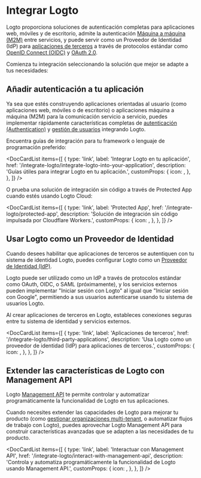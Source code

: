 
# Integrar Logto

Logto proporciona soluciones de autenticación completas para aplicaciones web, móviles y de escritorio, admite la autenticación [Máquina a máquina (M2M)](/quick-starts/m2m) entre servicios, y puede servir como un Proveedor de Identidad (IdP) para [aplicaciones de terceros](/integrate-logto/third-party-applications) a través de protocolos estándar como [OpenID Connect (OIDC)](https://auth.wiki/openid-connect) y [OAuth 2.0](https://auth.wiki/oauth-2.0).

Comienza tu integración seleccionando la solución que mejor se adapte a tus necesidades:

## Añadir autenticación a tu aplicación

Ya sea que estés construyendo aplicaciones orientadas al usuario (como aplicaciones web, móviles o de escritorio) o aplicaciones máquina a máquina (M2M) para la comunicación servicio a servicio, puedes implementar rápidamente características completas de [autenticación (Authentication)](/end-user-flows) y [gestión de usuarios](/user-management) integrando Logto.

Encuentra guías de integración para tu framework o lenguaje de programación preferido:

<DocCardList
  items={[
    {
      type: 'link',
      label: 'Integrar Logto en tu aplicación',
      href: '/integrate-logto/integrate-logto-into-your-application',
      description: 'Guías útiles para integrar Logto en tu aplicación.',
      customProps: {
        icon: <GuidesIcon />,
      },
    },
  ]}
/>

O prueba una solución de integración sin código a través de Protected App cuando estés usando Logto Cloud:

<DocCardList
  items={[
    {
      type: 'link',
      label: 'Protected App',
      href: '/integrate-logto/protected-app',
      description: 'Solución de integración sin código impulsada por Cloudflare Workers.',
      customProps: {
        icon: <ProtectedAppIcon />,
      },
    },
  ]}
/>

## Usar Logto como un Proveedor de Identidad

Cuando desees habilitar que aplicaciones de terceros se autentiquen con tu sistema de identidad Logto, puedes configurar Logto como un [Proveedor de Identidad (IdP)](https://auth.wiki/identity-provider).

Logto puede ser utilizado como un IdP a través de protocolos estándar como OAuth, OIDC, o SAML (próximamente), y los servicios externos pueden implementar "Iniciar sesión con Logto" al igual que "Iniciar sesión con Google", permitiendo a sus usuarios autenticarse usando tu sistema de usuarios Logto.

Al crear aplicaciones de terceros en Logto, estableces conexiones seguras entre tu sistema de identidad y servicios externos.

<DocCardList
  items={[
    {
      type: 'link',
      label: 'Aplicaciones de terceros',
      href: '/integrate-logto/third-party-applications',
      description: 'Usa Logto como un proveedor de identidad (IdP) para aplicaciones de terceros.',
      customProps: {
        icon: <IntegrateIcon width={20} height={20} />,
      },
    },
  ]}
/>

## Extender las características de Logto con Management API

Logto [Management API](https://openapi.logto.io/) te permite controlar y automatizar programáticamente la funcionalidad de Logto en tus aplicaciones.

Cuando necesites extender las capacidades de Logto para mejorar tu producto (como [gestionar organizaciones multi-tenant](/organizations), o automatizar flujos de trabajo con Logto), puedes aprovechar Logto Management API para construir características avanzadas que se adapten a las necesidades de tu producto.

<DocCardList
  items={[
    {
      type: 'link',
      label: 'Interactuar con Management API',
      href: '/integrate-logto/interact-with-management-api',
      description:
        'Controla y automatiza programáticamente la funcionalidad de Logto usando Management API.',
      customProps: {
        icon: <CloudConnectionIcon />,
      },
    },
  ]}
/>
